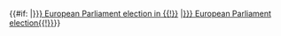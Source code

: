 {{#if: {{{2|}}} |[[{{{1|}}} European Parliament election in {{{2}}}{{!}}{{{1}}}]] |[[{{{1|}}} European Parliament election{{!}}{{{1}}}]]}}